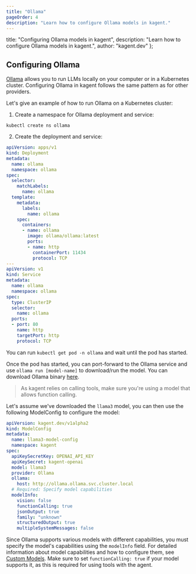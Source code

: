 ```yaml
---
title: "Ollama"
pageOrder: 4
description: "Learn how to configure Ollama models in kagent."
---
```


  title: "Configuring Ollama models in kagent",
  description: "Learn how to configure Ollama models in kagent.",
  author: "kagent.dev"
};

## Configuring Ollama

[Ollama](https://ollama.com) allows you to run LLMs locally on your computer or in a Kubernetes cluster. Configuring Ollama in kagent follows the same pattern as for other providers.

Let's give an example of how to run Ollama on a Kubernetes cluster:

1. Create a namespace for Ollama deployment and service:

```shell
kubectl create ns ollama
```

2. Create the deployment and service:

```yaml
apiVersion: apps/v1
kind: Deployment
metadata:
  name: ollama
  namespace: ollama
spec:
  selector:
    matchLabels:
      name: ollama
  template:
    metadata:
      labels:
        name: ollama
    spec:
      containers:
      - name: ollama
        image: ollama/ollama:latest
        ports:
        - name: http
          containerPort: 11434
          protocol: TCP
---
apiVersion: v1
kind: Service
metadata:
  name: ollama
  namespace: ollama
spec:
  type: ClusterIP
  selector:
    name: ollama
  ports:
  - port: 80
    name: http
    targetPort: http
    protocol: TCP
```

You can run `kubectl get pod -n ollama` and wait until the pod has started.

Once the pod has started, you can port-forward to the Ollama service and use `ollama run [model-name]` to download/run the model. You can download Ollama binary [here](https://ollama.com/download/).

>As kagent relies on calling tools, make sure you're using a model that allows function calling.

Let's assume we've downloaded the `llama3` model, you can then use the following ModelConfig to configure the model:

```yaml
apiVersion: kagent.dev/v1alpha2
kind: ModelConfig
metadata:
  name: llama3-model-config
  namespace: kagent
spec:
  apiKeySecretKey: OPENAI_API_KEY
  apiKeySecret: kagent-openai
  model: llama3
  provider: Ollama
  ollama:
    host: http://ollama.ollama.svc.cluster.local
  # Required: Specify model capabilities
  modelInfo:
    vision: false
    functionCalling: true
    jsonOutput: true
    family: "unknown"
    structuredOutput: true
    multipleSystemMessages: false
```

Since Ollama supports various models with different capabilities, you must specify the model's capabilities using the `modelInfo` field. For detailed information about model capabilities and how to configure them, see [Custom Models](/docs/kagent/supported-providers/custom-models). Make sure to set `functionCalling: true` if your model supports it, as this is required for using tools with the agent.
